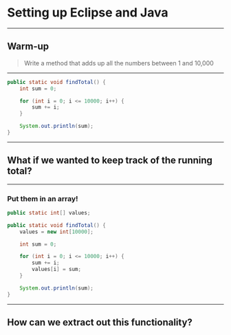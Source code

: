 
# Setting up Eclipse and Java 

---

## Warm-up

> Write a method that adds up all the numbers between 1 and 10,000

---

```java 
public static void findTotal() {
    int sum = 0;

    for (int i = 0; i <= 10000; i++) {
        sum += i;
    }

    System.out.println(sum);
}

```

---

## What if we wanted to keep track of the running total?

---

### Put them in an array!

```java
public static int[] values;

public static void findTotal() {
    values = new int[10000];

    int sum = 0;

    for (int i = 0; i <= 10000; i++) {
        sum += i;
        values[i] = sum;
    }

    System.out.println(sum);
}

```

---

## How can we extract out this functionality? 